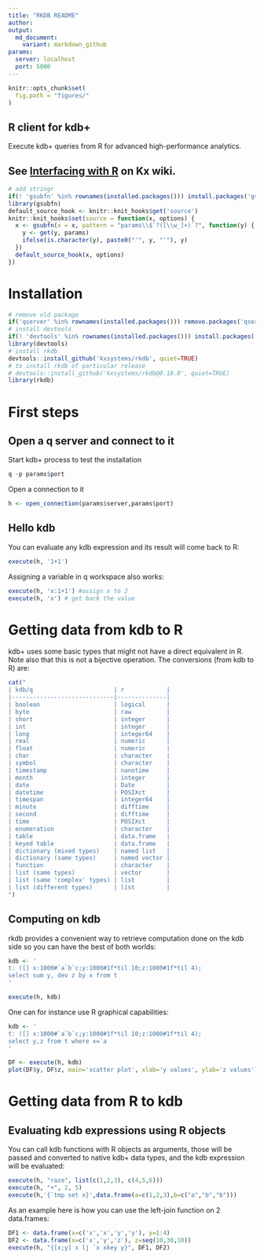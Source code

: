 ```yaml
---
title: "RKDB README"
author: 
output:
  md_document:
    variant: markdown_github
params:
  server: localhost
  port: 5000
---
```


```r
knitr::opts_chunk$set(
  fig.path = "figures/"
)
```

## R client for kdb+

Execute kdb+ queries from R for advanced high-performance analytics.

## See [Interfacing with R](http://code.kx.com/q/interfaces/with-r/) on Kx wiki.

```r
# add stringr
if(! 'gsubfn' %in% rownames(installed.packages())) install.packages('gsubfn')
library(gsubfn)
default_source_hook <- knitr::knit_hooks$get('source')
knitr::knit_hooks$set(source = function(x, options) {
  x <- gsubfn(x = x, pattern = "params\\$`?([\\w_]+)`?", function(y) {
    y <- get(y, params)
    ifelse(is.character(y), paste0("'", y, "'"), y)
  })
  default_source_hook(x, options)
})
```

# Installation
```r
# remove old package
if('qserver' %in% rownames(installed.packages())) remove.packages('qserver')
# install devtools
if(! 'devtools' %in% rownames(installed.packages())) install.packages('devtools')
library(devtools)
# install rkdb
devtools::install_github('kxsystems/rkdb', quiet=TRUE)
# to install rkdb of particular release
# devtools::install_github('kxsystems/rkdb@0.10.0', quiet=TRUE)
library(rkdb)
```

# First steps
## Open a q server and connect to it
Start kdb+ process to test the installation
```r
q -p params$port
```

Open a connection to it
```r
h <- open_connection(params$server,params$port)
```

## Hello kdb

You can evaluate any kdb expression and its result will come back to R:
```r
execute(h, '1+1')
```

Assigning a variable in q workspace also works:
```r
execute(h, 'x:1+1') #assign x to 2
execute(h, 'x') # get back the value
```

# Getting data from kdb to R

kdb+ uses some basic types that might not have a direct equivalent in R. Note also that this is not a bijective operation. The conversions (from kdb to R) are: 

```r
cat("
| kdb/q                       | r            |
|-----------------------------|--------------|
| boolean                     | logical      |
| byte                        | raw          |
| short                       | integer      |
| int                         | integer      |
| long                        | integer64    |
| real                        | numeric      |
| float                       | numeric      |
| char                        | character    |
| symbol                      | character    |
| timestamp                   | nanotime     |
| month                       | integer      |
| date                        | Date         |
| datetime                    | POSIXct      |
| timespan                    | integer64    |
| minute                      | difftime     |
| second                      | difftime     |
| time                        | POSIXct      |
| enumeration                 | character    |
| table                       | data.frame   |
| keyed table                 | data.frame   |
| dictionary (mixed types)    | named list   |
| dictionary (same types)     | named vector |
| function                    | character    |
| list (same types)           | vector       | 
| list (same 'complex' types) | list         | 
| list (different types)      | list         | 
")
```

## Computing on kdb

rkdb provides a convenient way to retrieve computation done on the kdb side so you can have the best of both worlds:
```r
kdb <- '
t: ([] x:1000#`a`b`c;y:1000#1f*til 10;z:1000#1f*til 4);
select sum y, dev z by x from t
'

execute(h, kdb)
```

One can for instance use R graphical capabilities:
```r
kdb <- '
t: ([] x:1000#`a`b`c;y:1000#1f*til 10;z:1000#1f*til 4);
select y,z from t where x=`a
'

DF <- execute(h, kdb)
plot(DF$y, DF$z, main='scatter plot', xlab='y values', ylab='z values')
```

# Getting data from R to kdb
## Evaluating kdb expressions using R objects

You can call kdb functions with R objects as arguments, those will be passed and converted to native kdb+ data types, and the kdb expression will be evaluated:
```r
execute(h, "raze", list(c(1,2,3), c(4,5,6)))
execute(h, "+", 2, 5)
execute(h,'{`tmp set x}',data.frame(a=c(1,2,3),b=c("a","b","b")))
```

As an example here is how you can use the left-join function on 2 data.frames:
```r
DF1 <- data.frame(x=c('x','x','y','y'), y=1:4)
DF2 <- data.frame(x=c('x','y','z'), z=seq(10,30,10))
execute(h, "{[x;y] x lj `x xkey y}", DF1, DF2)
```


